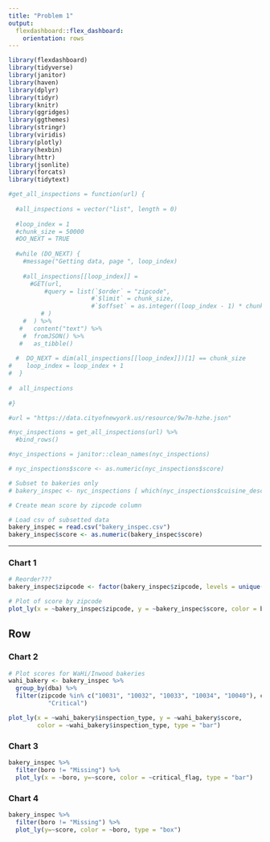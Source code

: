 ```yaml
---
title: "Problem 1"
output: 
  flexdashboard::flex_dashboard:
    orientation: rows
---
```


```r
library(flexdashboard)
library(tidyverse)
library(janitor)
library(haven)
library(dplyr)
library(tidyr)
library(knitr)
library(ggridges)
library(ggthemes)
library(stringr)
library(viridis)
library(plotly)
library(hexbin)
library(httr)
library(jsonlite)
library(forcats)
library(tidytext)
```

```r
#get_all_inspections = function(url) {
  
  #all_inspections = vector("list", length = 0)
  
  #loop_index = 1
  #chunk_size = 50000
  #DO_NEXT = TRUE
  
  #while (DO_NEXT) {
    #message("Getting data, page ", loop_index)
    
    #all_inspections[[loop_index]] = 
      #GET(url,
          #query = list(`$order` = "zipcode",
                       #`$limit` = chunk_size,
                       #`$offset` = as.integer((loop_index - 1) * chunk_size)
         # )
    #  ) %>%
   #   content("text") %>%
    #  fromJSON() %>%
   #   as_tibble()
    
  #  DO_NEXT = dim(all_inspections[[loop_index]])[1] == chunk_size
#    loop_index = loop_index + 1
#  }
  
#  all_inspections
  
#}

#url = "https://data.cityofnewyork.us/resource/9w7m-hzhe.json"

#nyc_inspections = get_all_inspections(url) %>%
  #bind_rows()

#nyc_inspections = janitor::clean_names(nyc_inspections)

# nyc_inspections$score <- as.numeric(nyc_inspections$score)

# Subset to bakeries only
# bakery_inspec <- nyc_inspections [ which(nyc_inspections$cuisine_description == 'Bakery'), ] %>% select(-grade_date, -inspection_date, -phone, -record_date)

# Create mean score by zipcode column

```

```r
# Load csv of subsetted data
bakery_inspec = read.csv("bakery_inspec.csv")
bakery_inspec$score <- as.numeric(bakery_inspec$score)
```


-------------------------------------
    
### Chart 1

```r
# Reorder???
bakery_inspec$zipcode <- factor(bakery_inspec$zipcode, levels = unique(bakery_inspec$zipcode)[order(bakery_inspec$score, decreasing = FALSE)])

# Plot of score by zipcode
plot_ly(x = ~bakery_inspec$zipcode, y = ~bakery_inspec$score, color = bakery_inspec$zipcode, type = "bar")
```

Row {.tabset .tabset-fade}
-------------------------------------
   
### Chart 2

```r
# Plot scores for WaHi/Inwood bakeries
wahi_bakery <- bakery_inspec %>%
  group_by(dba) %>%
  filter(zipcode %in% c("10031", "10032", "10033", "10034", "10040"), critical_flag == 
           "Critical")

plot_ly(x = ~wahi_bakery$inspection_type, y = ~wahi_bakery$score, 
        color = ~wahi_bakery$inspection_type, type = "bar")
```

### Chart 3

```r
bakery_inspec %>%
  filter(boro != "Missing") %>% 
  plot_ly(x = ~boro, y=~score, color = ~critical_flag, type = "bar")
```


### Chart 4

```r
bakery_inspec %>%
  filter(boro != "Missing") %>%
  plot_ly(y=~score, color = ~boro, type = "box")
```


